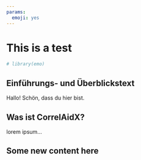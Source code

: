 ```yaml
---
params:
  emoji: yes
---
```


# This is a test {#intro}

```r
# library(emo)
```


## Einführungs- und Überblickstext

Hallo! Schön, dass du hier bist.

## Was ist CorrelAidX?
lorem ipsum...

## Some new content here